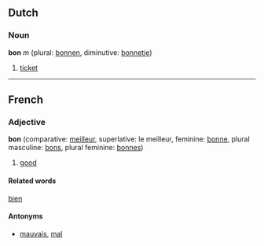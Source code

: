 ==Dutch==
===Noun===
'''bon''' ''m'' (plural: [[bonnen]], diminutive: [[bonnetje]])

# [[ticket]]

----
==French==
===Adjective===
'''bon''' (comparative: [[meilleur]], superlative: le meilleur, feminine: [[bonne]], plural masculine: [[bons]], plural feminine: [[bonnes]])

# [[good]]

====Related words====
[[bien]]

====Antonyms====
*[[mauvais]], [[mal#French|mal]]